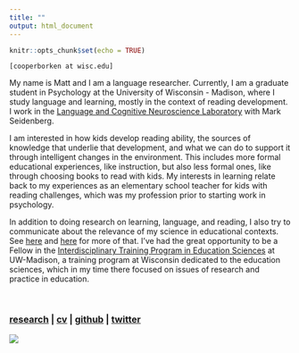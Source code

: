 ```yaml
---
title: ""
output: html_document
---
```


```r
knitr::opts_chunk$set(echo = TRUE)
```
`[cooperborken at wisc.edu]`  

My name is Matt and I am a language researcher. Currently, I am a graduate student in Psychology at the University of Wisconsin - Madison, where I study language and learning, mostly in the context of reading development. I work in the [Language and Cognitive Neuroscience Laboratory](http://lcnl.wisc.edu) with Mark Seidenberg.
  
I am interested in how kids develop reading ability, the sources of knowledge that underlie that development, and what we can do to support it through intelligent changes in the environment. This includes more formal educational experiences, like instruction, but also less formal ones, like through choosing books to read with kids. My interests in learning relate back to my experiences as an elementary school teacher for kids with reading challenges, which was my profession prior to starting work in psychology.
  
In addition to doing research on learning, language, and reading, I also try to communicate about the relevance of my science in educational contexts. See [here](https://psyarxiv.com/sq4fr/) and [here](./data/seidenberg_etal_2020_rlj.pdf) for more of that. I've had the great opportunity to be a Fellow in the [Interdisciplinary Training Program in Education Sciences](https://itp.wceruw.org) at UW-Madison, a training program at Wisconsin dedicated to the education sciences, which in my time there focused on issues of research and practice in education.

<br>

###   [**research**](./research.html) | [**cv**](./data/cv-mcb.pdf) | [**github**](https://github.com/MCooperBorkenhagen) | [**twitter**](https://twitter.com/CoopBork)


![](./data/mcb.jpeg)